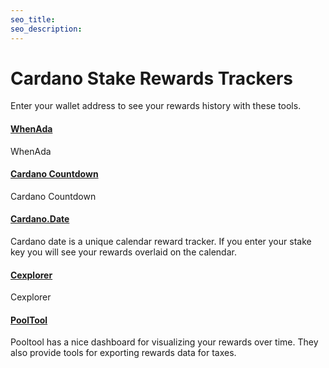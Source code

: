 ```yaml
---
seo_title: 
seo_description: 
---
```


# Cardano Stake Rewards Trackers

Enter your wallet address to see your rewards history with these tools.

#### [WhenAda](https://www.whenada.com/)
WhenAda

#### [Cardano Countdown](https://cardanocountdown.com/Rewards)
Cardano Countdown

#### [Cardano.Date](https://cardano.date)
Cardano date is a unique calendar reward tracker. If you enter your stake key you will see your rewards overlaid on the calendar.

#### [Cexplorer](https://cexplorer.io/)
Cexplorer

#### [PoolTool](https://pooltool.io/)
Pooltool has a nice dashboard for visualizing your rewards over time. They also provide tools for exporting rewards data for taxes. 

